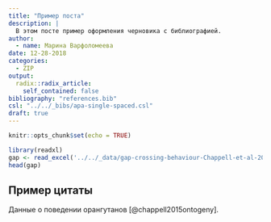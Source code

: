 ```yaml
---
title: "Пример поста"
description: |
  В этом посте пример оформления черновика с библиографией.
author:
  - name: Марина Варфоломеева
date: 12-28-2018
categories:
  - ZIP
output:
  radix::radix_article:
    self_contained: false
bibliography: "references.bib"
csl: "../../_bibs/apa-single-spaced.csl"
draft: true
---
```


```r
knitr::opts_chunk$set(echo = TRUE)
```

```r
library(readxl)
gap <- read_excel('../../_data/gap-crossing-behaviour-Chappell-et-al-2015.xlsx', sheet = 1)
head(gap)
```

## Пример цитаты

Данные о поведении орангутанов [@chappell2015ontogeny].
